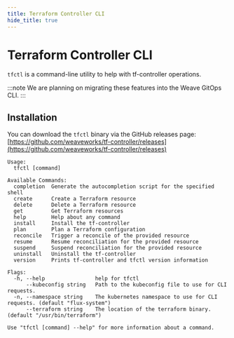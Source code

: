 ```yaml
---
title: Terraform Controller CLI
hide_title: true
---
```


# Terraform Controller CLI

`tfctl` is a command-line utility to help with tf-controller operations.

:::note
We are planning on migrating these features into the Weave GitOps CLI.
:::

## Installation

You can download the `tfctl` binary via the GitHub releases page: [https://github.com/weaveworks/tf-controller/releases](https://github.com/weaveworks/tf-controller/releases)

```
Usage:
  tfctl [command]

Available Commands:
  completion  Generate the autocompletion script for the specified shell
  create      Create a Terraform resource
  delete      Delete a Terraform resource
  get         Get Terraform resources
  help        Help about any command
  install     Install the tf-controller
  plan        Plan a Terraform configuration
  reconcile   Trigger a reconcile of the provided resource
  resume      Resume reconciliation for the provided resource
  suspend     Suspend reconciliation for the provided resource
  uninstall   Uninstall the tf-controller
  version     Prints tf-controller and tfctl version information

Flags:
  -h, --help                help for tfctl
      --kubeconfig string   Path to the kubeconfig file to use for CLI requests.
  -n, --namespace string    The kubernetes namespace to use for CLI requests. (default "flux-system")
      --terraform string    The location of the terraform binary. (default "/usr/bin/terraform")

Use "tfctl [command] --help" for more information about a command.
```
